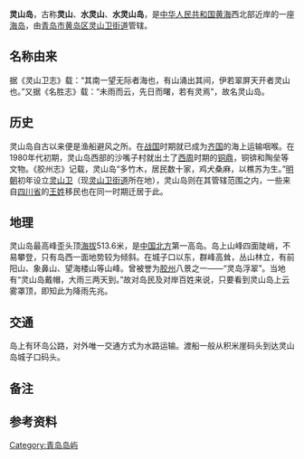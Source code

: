 {{Infobox Islands
| name             = 灵山岛
| image name       = 从海军公园远眺灵山岛.jpg
| image caption    = 灵山岛远眺
| image size       = 
| locator map      = 
| map_custom       = 
| native name      = 
| native name link = 
| nickname         =  
| location         = {{PRC}}[[山东省|山东省]][[青岛市|青岛市]][[黄岛区|黄岛区]]、黄海西北部近岸
| coordinates      = 
| archipelago      = 
| area             = 7.66 平方千米
| length           = 
| width            = 
| coastline        = 
| highest mount    = 歪头顶
| elevation        = 513.6 米
| country          = CHN
| country admin divisions title     = 市
| country admin divisions           = 青岛市
| country admin divisions title 1   = 区
| country admin divisions 1         = 黄岛区
| population       = 约3000人
| population as of = 
| density          = 392人/平方公里
| ethnic groups    =  汉族
| additional info  =
}}
'''灵山岛'''，古称'''灵山'''、'''水灵山'''、'''水灵山岛'''，是[[中华人民共和国|中华人民共和国]][[黄海|黄海]]西北部近岸的一座[[海岛|海岛]]，由[[青岛市|青岛市]][[黄岛区|黄岛区]][[灵山卫街道|灵山卫街道]]管辖。

== 名称由来 ==
据《灵山卫志》载：“其南一望无际者海也，有山涌出其间，伊若翠屏天开者灵山也。”又据《名胜志》载：“未雨而云，先日而曙，若有灵焉”，故名灵山岛。{{参|{{Cite web|url = http://club.qingdaonews.com/showAnnounce.php?topic_id=3874091&board_id=131|title = 沧桑古城灵山卫|accessdate = 2016-01-30|author = |date = |publisher = 青岛新闻网|archive-date = 2019-08-23|archive-url = https://web.archive.org/web/20190823102444/http://club.qingdaonews.com/showAnnounce.php?topic_id=3874091&board_id=131|dead-url = no}}}}

== 历史 ==
灵山岛自古以来便是渔船避风之所。在[[战国|战国]]时期就已成为[[齐国|齐国]]的海上运输咽喉。在1980年代初期，灵山岛西部的沙嘴子村就出土了[[西周|西周]]时期的[[鼎|铜鼎]]，铜锛和陶垒等文物。《胶州志》记载，灵山岛“多竹木，居民数十家，鸡犬桑麻，以樵苏为生。”[[明朝|明朝]]初年设立[[灵山卫_(古代)|灵山卫]]（现[[灵山卫街道|灵山卫街道]]所在地），灵山岛则在其管辖范围之内，一些来自[[四川省|四川省]]的[[王姓|王姓]]移民也在同一时期迁居于此。

== 地理 ==
灵山岛最高峰歪头顶[[海拔|海拔]]513.6米，是[[中国北方|中国北方]]第一高岛。岛上山峰四面陡峭，不易攀登，只有岛西一面地势较为倾斜。在城子口以东，群峰高耸，丛山林立，有前阳山、象鼻山、望海楼山等山峰。曾被誉为[[胶州直隶州|胶州]]八景之一——“灵岛浮翠”。当地有“灵山岛戴帽，大雨三两天到。”故对岛民及对岸百姓来说，只要看到灵山岛上云雾罩顶，即知此为降雨先兆。

== 交通 ==
岛上有环岛公路，对外唯一交通方式为水路运输。渡船一般从积米崖码头到达灵山岛城子口码头。

==备注==
{{ReflistH}}
{{NoteFoot}}
{{ReflistF}}

==参考资料==
{{ReflistH}}
{{RefFoot}}
{{ReflistF}}

{{青岛市海岛}}
[[Category:青岛岛屿|Category:青岛岛屿]]